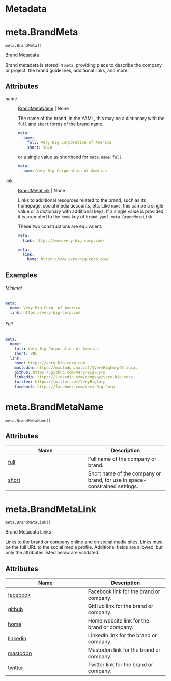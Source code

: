 # Metadata



# meta.BrandMeta { #brand_yaml.meta.BrandMeta }

`meta.BrandMeta()`

Brand Metadata

Brand metadata is stored in `meta`, providing place to describe the company
or project, the brand guidelines, additional links, and more.

## Attributes

name

:   [BrandMetaName](`brand_yaml.meta.BrandMetaName`) \| None

    The name of the brand. In the YAML, this may be a dictionary with the
    `full` and `short` forms of the brand name.

    ```yaml
    meta:
      name:
        full: Very Big Corporation of America
        short: VBCA
    ```

    or a single value as shorthand for `meta.name.full`.

    ```yaml
    meta:
      name: Very Big Corporation of America
    ```

link

:   [BrandMetaLink](`brand_yaml.meta.BrandMetaLink`) \| None

    Links to additional resources related to the brand, such as its
    homepage, social media accounts, etc. Like `name`, this can be a single
    value or a dictionary with additional keys. If a single value is
    provided, it is promoted to the `home` key of
    `brand_yaml.meta.BrandMetaLink`.

    These two constructions are equivalent:

    ```yaml
    meta:
      link: https://www.very-big-corp.com/
    ```

    ```yaml
    meta:
      link:
        home: https://www.very-big-corp.com/
    ```

## Examples

::: {.panel-tabset}


###### Minimal

```yaml
meta:
  name: Very Big Corp. of America
  link: https://very-big-corp.com
```



###### Full

```yaml
meta:
  name:
    full: Very Big Corporation of America
    short: VBC
  link:
    home: https://very-big-corp.com
    mastodon: https://mastodon.social/@VeryBigCorpOfficial
    github: https://github.com/Very-Big-Corp
    linkedin: https://linkedin.com/company/very-big-corp
    twitter: https://twitter.com/VeryBigCorp
    facebook: https://facebook.com/Very-Big-Corp
```

:::

# meta.BrandMetaName { #brand_yaml.meta.BrandMetaName }

`meta.BrandMetaName()`



## Attributes

| Name | Description |
| --- | --- |
| [full](#brand_yaml.meta.BrandMetaName.full) | Full name of the company or brand. |
| [short](#brand_yaml.meta.BrandMetaName.short) | Short name of the company or brand, for use in space-constrained settings. |

# meta.BrandMetaLink { #brand_yaml.meta.BrandMetaLink }

`meta.BrandMetaLink()`

Brand Metadata Links

Links to the brand or company online and on social media sites. Links must
be the full URL to the social media profile. Additional fields are allowed,
but only the attributes listed below are validated.

## Attributes

| Name | Description |
| --- | --- |
| [facebook](#brand_yaml.meta.BrandMetaLink.facebook) | Facebook link for the brand or company. |
| [github](#brand_yaml.meta.BrandMetaLink.github) | GitHub link for the brand or company. |
| [home](#brand_yaml.meta.BrandMetaLink.home) | Home website link for the brand or company. |
| [linkedin](#brand_yaml.meta.BrandMetaLink.linkedin) | LinkedIn link for the brand or company. |
| [mastodon](#brand_yaml.meta.BrandMetaLink.mastodon) | Mastodon link for the brand or company. |
| [twitter](#brand_yaml.meta.BrandMetaLink.twitter) | Twitter link for the brand or company. |